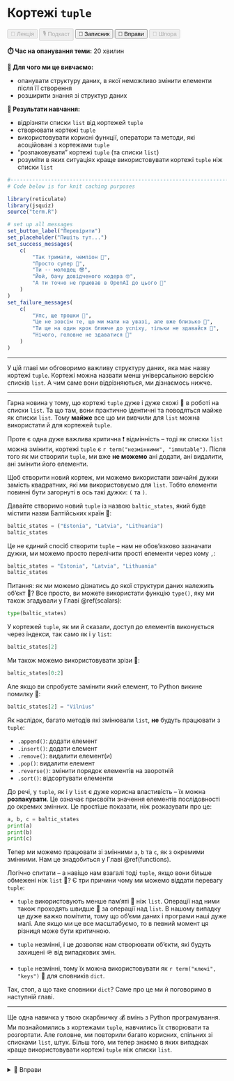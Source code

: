 # Кортежі `tuple`

<div class="btn-group">
  <button class="lecture" disabled>🎥 Лекція</button>
  <button class="podcast" disabled>🎙️ Подкаст</button>
  <button class="notebook">📓 Записник</button>
  <button class="exercises" onclick="openDetailsById('tuple_exercises');">🤸 Вправи</button>
  <button class="cheat" disabled>📝 Шпора</button>
</div>

**⏱️ Час на опанування теми:** 20 хвилин

**🤷 Для чого ми це вивчаємо:**

- опанувати структуру даних, в якої неможливо змінити елементи після її створення
- розширити знання зі структур даних

**🔑 Результати навчання:**

- відрізняти списки `list` від кортежей `tuple`
- створювати кортежі `tuple`
- використовувати корисні функції, оператори та методи, які асоційовані з кортежами `tuple`
- "розпаковувати" кортежі `tuple` (та списки `list`)
- розуміти в яких ситуаціях краще використовувати кортежі `tuple` ніж списки `list`

```r
#-------------------------------------------------------------------------------
# Code below is for knit caching purposes

library(reticulate)
library(jsquiz)
source("term.R")

# set up all messages 
set_button_label("Перевірити")
set_placeholder("Пишіть тут...")
set_success_messages(
    c(
        "Так тримати, чемпіон 🌟",
        "Просто супер 🤩",
        "Ти -- молодец 😎",
        "Йой, бачу довідченого кодера 🤓",
        "А ти точно не прцював в OpenAI до цього 🤖"
    )
)
set_failure_messages(
    c(
        "Упс, ще трошки 😬",
        "Це не зовсім те, що ми мали на увазі, але вже близько 🙊",
        "Ти ще на один крок ближче до успіху, тільки не здавайся 🚀",
        "Нічого, головне не здаватися 💪"
    )
)
```

---

У цій главі ми обговоримо важливу структуру даних, яка має назву кортежі `tuple`. Кортежі можна назвати менш універсальною версією списків `list`. А чим саме вони відрізняються, ми дізнаємось нижче.

---

Гарна новина у тому, що кортежі `tuple` дуже і дуже схожі 👯 в роботі на списки `list`. Та що там, вони практично ідентичні та поводяться майже як списки `list`. Тому **майже** все що ми вивчили для `list` можна використати й для кортежей `tuple`.

Проте є одна дуже важлива критична ❗️ відмінність -- тоді як списки `list` можна змінити, кортежі `tuple` є `r term("незмінними", "immutable")`. Після того як ми створили `tuple`, ми вже **не можемо** ані додати, ані видалити, ані змінити його елементи.

Щоб створити новий кортеж, ми можемо використати звичайні дужки замість квадратних, які ми використовуємо для `list`. Тобто елементи повинні бути загорнуті в ось такі дужки: `(` та `)`.

Давайте створимо новий `tuple` із назвою `baltic_states`, який буде містити назви Балтійських країн 🌊: 

```python
baltic_states = ("Estonia", "Latvia", "Lithuania")
baltic_states
```

Це не єдиний спосіб створити `tuple` -- нам не обов'язково зазначати дужки, ми можемо просто перелічити прості елементи через кому `,`: 

```python
baltic_states = "Estonia", "Latvia", "Lithuania"
baltic_states
```

Питання: як ми можемо дізнатись до якої структури даних належить об'єкт 🤔? Все просто, ви можете використати функцію `type()`, яку ми також згадували у Главі \@ref(scalars):

```python
type(baltic_states)
```

У кортежей `tuple`, як ми й сказали, доступ до елементів виконується через індекси, так само як і у `list`: 

```python
baltic_states[2]
```

Ми також можемо використовувати зрізи 🍕:

```python
baltic_states[0:2]
```

Але якщо ви спробуєте замінити який елемент, то Python викине помилку 😬: 

```python
baltic_states[2] = "Vilnius"
```

Як наслідок, багато методів які змінювали `list`, **не** будуть працювати з `tuple`: 

* `.append()`: додати елемент
* `.insert()`: додати елемент
* `.remove()`: видалити елемент(и)
* `.pop()`: видалити елемент
* `.reverse()`: змінити порядок елементів на зворотній
* `.sort()`: відсортувати елементи

До речі, у `tuple`, як і у `list` є дуже корисна властивість -- їх можна **розпакувати**. Це означає присвоїти значення елементів послідовності до окремих змінних. Це простіше показати, ніж розказувати про це:

```python
a, b, c = baltic_states
print(a)
print(b)
print(c)
```

Тепер ми можемо працювати зі змінними `a`, `b` та `c`, як з окремими змінними. Нам це знадобиться у Главі \@ref(functions).

Логічно спитати -- а навіщо нам взагалі тоді `tuple`, якщо вони більше обмежені ніж `list` 🤷? Є три причини чому ми можемо віддати перевагу `tuple`: 

- `tuple` використовують менше пам'яті 🧠 ніж `list`. Операції над ними також проходять швидше 💨 за операції над `list`. В нашому випадку це дуже важко помітити, тому що об'єми даних і програми наші дуже малі. Але якщо ми це все масштабуємо, то в певний момент ця різниця може бути критичною. 

- `tuple` незмінні, і це дозволяє нам створювати об'єкти, які будуть захищені 🪖 від випадкових змін.

- `tuple` незмінні, тому їх можна використовувати як `r term("ключі", "keys")` 🔑 для словників `dict`.

Так, стоп, а що таке словники `dict`? Саме про це ми й поговоримо в наступній главі. 

--- 

Ще одна навичка у твою скарбничку 💰 вмінь з Python програмування. Ми познайомились з кортежами `tuple`, навчились їх створювати та розгортати. Але головне, ми повторили багато корисних, спільних зі списками `list`, штук. Більш того, ми тепер знаємо в яких випадках краще використовувати кортежі `tuple` ніж списки `list`.

---

<details id="tuple_exercises">
<summary>🤸 Вправи</summary>

```r
generate_options_quiz(
    question = "1. Кортежі <code>tuple</code> можна змінювати:",
    answers = c(
        "Так" = FALSE,
        "Ні" = TRUE
    ),
    allow_multiple_answers = FALSE
)
```

</details>